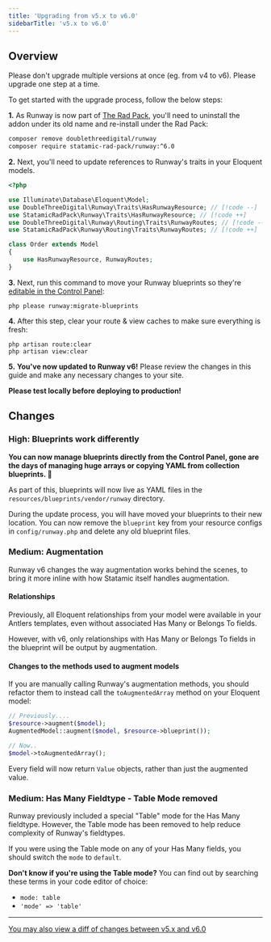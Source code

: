 ```yaml
---
title: 'Upgrading from v5.x to v6.0'
sidebarTitle: 'v5.x to v6.0'
---
```


## Overview

<Warning>Please don't upgrade multiple versions at once (eg. from v4 to v6). Please upgrade one step at a time.</Warning>

To get started with the upgrade process, follow the below steps:

**1.** As Runway is now part of [The Rad Pack](https://github.com/statamic-rad-pack), you'll need to uninstall the addon under its old name and re-install under the Rad Pack:

```sh
composer remove doublethreedigital/runway
composer require statamic-rad-pack/runway:^6.0
```

**2.** Next, you'll need to update references to Runway's traits in your Eloquent models.

```php
<?php

use Illuminate\Database\Eloquent\Model;
use DoubleThreeDigital\Runway\Traits\HasRunwayResource; // [!code --]
use StatamicRadPack\Runway\Traits\HasRunwayResource; // [!code ++]
use DoubleThreeDigital\Runway\Routing\Traits\RunwayRoutes; // [!code --]
use StatamicRadPack\Runway\Routing\Traits\RunwayRoutes; // [!code ++]

class Order extends Model
{
    use HasRunwayResource, RunwayRoutes;
}
```

**3.** Next, run this command to move your Runway blueprints so they're [editable in the Control Panel](#content-high-blueprints-work-differently):

```
php please runway:migrate-blueprints
```

**4.** After this step, clear your route & view caches to make sure everything is fresh:

```
php artisan route:clear
php artisan view:clear
```

**5.** **You've now updated to Runway v6!** Please review the changes in this guide and make any necessary changes to your site.

**Please test locally before deploying to production!**

## Changes
### High: Blueprints work differently
**You can now manage blueprints directly from the Control Panel, gone are the days of managing huge arrays or copying YAML from collection blueprints. 🚀**

As part of this, blueprints will now live as YAML files in the `resources/blueprints/vendor/runway` directory.

During the update process, you will have moved your blueprints to their new location. You can now remove the `blueprint` key from your resource configs in `config/runway.php` and delete any old blueprint files.

### Medium: Augmentation
Runway v6 changes the way augmentation works behind the scenes, to bring it more inline with how Statamic itself handles augmentation.

#### Relationships
Previously, all Eloquent relationships from your model were available in your Antlers templates, even without associated Has Many or Belongs To fields.

However, with v6, only relationships with Has Many or Belongs To fields in the blueprint will be output by augmentation.

#### Changes to the methods used to augment models
If you are manually calling Runway's augmentation methods, you should refactor them to instead call the `toAugmentedArray` method on your Eloquent model:

```php
// Previously....
$resource->augment($model);
AugmentedModel::augment($model, $resource->blueprint());

// Now..
$model->toAugmentedArray();
```

Every field will now return `Value` objects, rather than just the augmented value.

### Medium: Has Many  Fieldtype - Table Mode removed
Runway previously included a special "Table" mode for the Has Many fieldtype. However, the Table mode has been removed to help reduce complexity of Runway's fieldtypes.

If you were using the Table mode on any of your Has Many fields, you should switch the `mode` to `default`.

**Don't know if you're using the Table mode?** You can find out by searching these terms in your code editor of choice:

* `mode: table`
* `'mode' => 'table'`

---

[You may also view a diff of changes between v5.x and v6.0](https://github.com/statamic-rad-pack/runway/compare/5.x...6.x)

